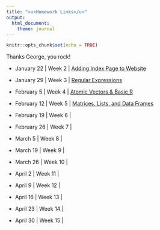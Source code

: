 ```yaml
---
title: "<u>Homework Links</u>"
output: 
  html_document:
    theme: journal
---
```


```r
knitr::opts_chunk$set(echo = TRUE)
```

Thanks George, you rock!

- January 22 | Week 2 | [Adding Index Page to Website](index.html)

- January 29 | Week 3 | [Regular Expressions](homework3.html)

- February 5 | Week 4 | [Atomic Vectors & Basic R](homework4.html)

- February 12 | Week 5 | [Matrices, Lists, and Data Frames](homework5.html)

- February 19 | Week 6 |

- February 26 | Week 7 |

- March 5 | Week 8 |

- March 19 | Week 9 |

- March 26 | Week 10 |

- April 2 | Week 11 |

- April 9 | Week 12 |

- April 16 | Week 13 |

- April 23 | Week 14 |

- April 30 | Week 15 |

